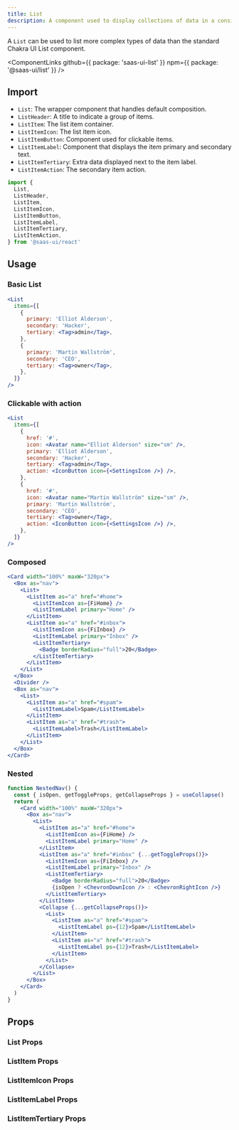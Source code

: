 ```yaml
---
title: List
description: A component used to display collections of data in a consistent manner.
---
```


A `List` can be used to list more complex types of data than the standard Chakra UI List component.

<ComponentLinks
  github={{ package: 'saas-ui-list' }}
  npm={{ package: '@saas-ui/list' }}
/>

## Import

- `List`: The wrapper component that handles default composition.
- `ListHeader`: A title to indicate a group of items.
- `ListItem`: The list item container.
- `ListItemIcon`: The list item icon.
- `ListItemButton`: Component used for clickable items.
- `ListItemLabel`: Component that displays the item primary and secondary text.
- `ListItemTertiary`: Extra data displayed next to the item label.
- `ListItemAction`: The secondary item action.

```ts
import {
  List,
  ListHeader,
  ListItem,
  ListItemIcon,
  ListItemButton,
  ListItemLabel,
  ListItemTertiary,
  ListItemAction,
} from '@saas-ui/react'
```

## Usage

### Basic List

```jsx
<List
  items={[
    {
      primary: 'Elliot Alderson',
      secondary: 'Hacker',
      tertiary: <Tag>admin</Tag>,
    },
    {
      primary: 'Martin Wallström',
      secondary: 'CEO',
      tertiary: <Tag>owner</Tag>,
    },
  ]}
/>
```

### Clickable with action

```jsx
<List
  items={[
    {
      href: '#',
      icon: <Avatar name="Elliot Alderson" size="sm" />,
      primary: 'Elliot Alderson',
      secondary: 'Hacker',
      tertiary: <Tag>admin</Tag>,
      action: <IconButton icon={<SettingsIcon />} />,
    },
    {
      href: '#',
      icon: <Avatar name="Martin Wallström" size="sm" />,
      primary: 'Martin Wallström',
      secondary: 'CEO',
      tertiary: <Tag>owner</Tag>,
      action: <IconButton icon={<SettingsIcon />} />,
    },
  ]}
/>
```

### Composed

```jsx
<Card width="100%" maxW="320px">
  <Box as="nav">
    <List>
      <ListItem as="a" href="#home">
        <ListItemIcon as={FiHome} />
        <ListItemLabel primary="Home" />
      </ListItem>
      <ListItem as="a" href="#inbox">
        <ListItemIcon as={FiInbox} />
        <ListItemLabel primary="Inbox" />
        <ListItemTertiary>
          <Badge borderRadius="full">20</Badge>
        </ListItemTertiary>
      </ListItem>
    </List>
  </Box>
  <Divider />
  <Box as="nav">
    <List>
      <ListItem as="a" href="#spam">
        <ListItemLabel>Spam</ListItemLabel>
      </ListItem>
      <ListItem as="a" href="#trash">
        <ListItemLabel>Trash</ListItemLabel>
      </ListItem>
    </List>
  </Box>
</Card>
```

### Nested

```jsx
function NestedNav() {
  const { isOpen, getToggleProps, getCollapseProps } = useCollapse()
  return (
    <Card width="100%" maxW="320px">
      <Box as="nav">
        <List>
          <ListItem as="a" href="#home">
            <ListItemIcon as={FiHome} />
            <ListItemLabel primary="Home" />
          </ListItem>
          <ListItem as="a" href="#inbox" {...getToggleProps()}>
            <ListItemIcon as={FiInbox} />
            <ListItemLabel primary="Inbox" />
            <ListItemTertiary>
              <Badge borderRadius="full">20</Badge>
              {isOpen ? <ChevronDownIcon /> : <ChevronRightIcon />}
            </ListItemTertiary>
          </ListItem>
          <Collapse {...getCollapseProps()}>
            <List>
              <ListItem as="a" href="#spam">
                <ListItemLabel ps={12}>Spam</ListItemLabel>
              </ListItem>
              <ListItem as="a" href="#trash">
                <ListItemLabel ps={12}>Trash</ListItemLabel>
              </ListItem>
            </List>
          </Collapse>
        </List>
      </Box>
    </Card>
  )
}
```

## Props

### List Props

<PropsTable of="List" />

### ListItem Props

<PropsTable of="ListItem" />

### ListItemIcon Props

<PropsTable of="ListItemIcon" />

### ListItemLabel Props

<PropsTable of="ListItemLabel" />

### ListItemTertiary Props

<PropsTable of="ListItemTertiary" />
